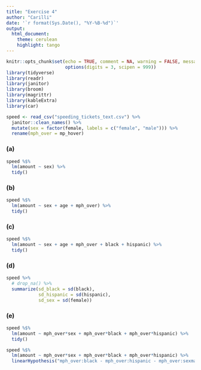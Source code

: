 ```yaml
---
title: "Exercise 4"
author: "Carilli"
date: '`r format(Sys.Date(), "%Y-%B-%d")`'
output: 
  html_document:
    theme: cerulean
    highlight: tango
---
```


```r
knitr::opts_chunk$set(echo = TRUE, comment = NA, warning = FALSE, message = FALSE,
                      options(digits = 3, scipen = 999))
library(tidyverse)
library(readr)
library(janitor)
library(broom)
library(magrittr)
library(kableExtra)
library(car)
```

```r
speed <- read_csv("speeding_tickets_text.csv") %>% 
  janitor::clean_names() %>% 
  mutate(sex = factor(female, labels = c("female", "male"))) %>% 
  rename(mph_over = mp_hover)
```

### (a)

```r
speed %$% 
  lm(amount ~ sex) %>% 
  tidy()
```

### (b)

```r
speed %$% 
  lm(amount ~ sex + age + mph_over) %>% 
  tidy()
```


### (c)

```r
speed %$% 
  lm(amount ~ sex + age + mph_over + black + hispanic) %>% 
  tidy()
```

### (d)

```r
speed %>% 
  # drop_na() %>% 
  summarize(sd_black = sd(black),
            sd_hispanic = sd(hispanic),
            sd_sex = sd(female))
```

### (e)

```r
speed %$% 
  lm(amount ~ mph_over*sex + mph_over*black + mph_over*hispanic) %>% 
  tidy()

speed %$% 
  lm(amount ~ mph_over*sex + mph_over*black + mph_over*hispanic) %>% 
  linearHypothesis("mph_over:black - mph_over:hispanic - mph_over:sexmale = 0")
  
```


